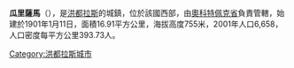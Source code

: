 {{Coord|14|55|N|86|20|W|display=title}}

'''瓜里薩馬'''（{{lang-es|Guarizama}}），是[[洪都拉斯|洪都拉斯]]的城鎮，位於該國西部，由[[奧科特佩克省|奧科特佩克省]]負責管轄，始建於1901年1月11日，面積16.91平方公里，海拔高度755米，2001年人口6,658，人口密度每平方公里393.73人。

{{Honduras-geo-stub}}
[[Category:洪都拉斯城市|Category:洪都拉斯城市]]